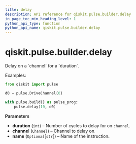 ```yaml
---
title: delay
description: API reference for qiskit.pulse.builder.delay
in_page_toc_min_heading_level: 1
python_api_type: function
python_api_name: qiskit.pulse.builder.delay
---
```


# qiskit.pulse.builder.delay

<Function id="qiskit.pulse.builder.delay" github="https://github.com/qiskit/qiskit/tree/stable/0.18/qiskit/pulse/builder.py" signature="delay(duration, channel, name=None)">
  Delay on a `channel` for a `duration`.

  Examples:

  ```python
  from qiskit import pulse

  d0 = pulse.DriveChannel(0)

  with pulse.build() as pulse_prog:
      pulse.delay(10, d0)
  ```

  **Parameters**

  *   **duration** (`int`) – Number of cycles to delay for on `channel`.
  *   **channel** (`Channel`) – Channel to delay on.
  *   **name** (`Optional`\[`str`]) – Name of the instruction.
</Function>

